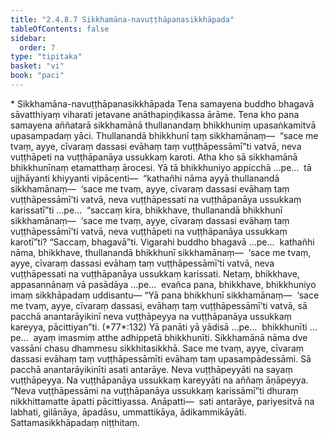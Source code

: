 ```yaml
---
title: "2.4.8.7 Sikkhamāna-navuṭṭhāpanasikkhāpada"
tableOfContents: false
sidebar:
  order: 7
type: "tipitaka"
basket: "vi"
book: "paci"
---
```



<DynamicBreadcrumb />

<Paragraph type="center" book="paci">
* Sikkhamāna-navuṭṭhāpanasikkhāpada
</Paragraph>

<Division number="1150" book="paci" e="ch" v="2" p="443">

<Paragraph number="3361" book="paci">
Tena samayena buddho bhagavā sāvatthiyaṃ viharati jetavane anāthapiṇḍikassa ārāme. Tena kho pana samayena aññatarā sikkhamānā thullanandaṃ bhikkhuniṃ upasaṅkamitvā upasampadaṃ yāci. Thullanandā bhikkhunī taṃ sikkhamānaṃ—  “sace me tvaṃ, ayye, cīvaraṃ dassasi evāhaṃ taṃ vuṭṭhāpessāmī”ti vatvā, neva vuṭṭhāpeti na vuṭṭhāpanāya ussukkaṃ karoti.
</Paragraph>

<Paragraph number="3362" book="paci">
Atha kho sā sikkhamānā bhikkhunīnaṃ etamatthaṃ ārocesi. Yā tā bhikkhuniyo appicchā …pe…  tā ujjhāyanti khiyyanti vipācenti—  “kathañhi nāma ayyā thullanandā sikkhamānaṃ—  ‘sace me tvaṃ, ayye, cīvaraṃ dassasi evāhaṃ taṃ vuṭṭhāpessāmī’ti vatvā, neva vuṭṭhāpessati na vuṭṭhāpanāya ussukkaṃ karissatī”ti …pe…  “saccaṃ kira, bhikkhave, thullanandā bhikkhunī sikkhamānaṃ—  ‘sace me tvaṃ, ayye, cīvaraṃ dassasi evāhaṃ taṃ vuṭṭhāpessāmī’ti vatvā, neva vuṭṭhāpeti na vuṭṭhāpanāya ussukkaṃ karotī”ti? “Saccaṃ, bhagavā”ti. Vigarahi buddho bhagavā …pe…  kathañhi nāma, bhikkhave, thullanandā bhikkhunī sikkhamānaṃ—  ‘sace me tvaṃ, ayye, cīvaraṃ dassasi evāhaṃ taṃ vuṭṭhāpessāmī’ti vatvā, neva vuṭṭhāpessati na vuṭṭhāpanāya ussukkaṃ karissati. Netaṃ, bhikkhave, appasannānaṃ vā pasādāya …pe…  evañca pana, bhikkhave, bhikkhuniyo imaṃ sikkhāpadaṃ uddisantu—
</Paragraph>

</Division>
<Division number="1151" book="paci" e="ch" v="2" p="443">

<Paragraph number="3363" book="paci">
<Emphasis>“Yā pana bhikkhunī sikkhamānaṃ—  ‘sace me tvaṃ, ayye, cīvaraṃ dassasi, evāhaṃ taṃ vuṭṭhāpessāmī’ti vatvā, sā pacchā anantarāyikinī neva vuṭṭhāpeyya na vuṭṭhāpanāya ussukkaṃ kareyya, pācittiyan”</Emphasis>ti. (*77*:<Emphasis>132</Emphasis>)
</Paragraph>

</Division>
<Division number="1152" book="paci" e="ch" v="2" p="443">

<Paragraph number="3364" book="paci">
<Emphasis>Yā panā</Emphasis>ti yā yādisā …pe…  <Emphasis>bhikkhunī</Emphasis>ti …pe…  ayaṃ imasmiṃ atthe adhippetā bhikkhunīti.
</Paragraph>

<Paragraph number="3365" book="paci">
<Emphasis>Sikkhamānā</Emphasis> nāma dve vassāni chasu dhammesu sikkhitasikkhā.
</Paragraph>

<Paragraph number="3366" book="paci">
<Emphasis>Sace me tvaṃ, ayye, cīvaraṃ dassasi evāhaṃ taṃ vuṭṭhāpessāmī</Emphasis>ti evāhaṃ taṃ upasampādessāmi.
</Paragraph>

<Paragraph number="3367" book="paci">
<Emphasis>Sā pacchā anantarāyikinī</Emphasis>ti asati antarāye.
</Paragraph>

<Paragraph number="3368" book="paci">
<Emphasis>Neva vuṭṭhāpeyyā</Emphasis>ti na sayaṃ vuṭṭhāpeyya.
</Paragraph>

<Paragraph number="3369" book="paci">
<Emphasis>Na vuṭṭhāpanāya ussukkaṃ kareyyā</Emphasis>ti na aññaṃ āṇāpeyya. “Neva vuṭṭhāpessāmi na vuṭṭhāpanāya ussukkaṃ karissāmī”ti dhuraṃ nikkhittamatte āpatti pācittiyassa.
</Paragraph>

</Division>
<Division number="1153" book="paci" e="ch" v="2" p="444">

<Paragraph number="3370" book="paci">
Anāpatti—  sati antarāye, pariyesitvā na labhati, gilānāya, āpadāsu, ummattikāya, ādikammikāyāti.

</Paragraph>
</Division>

<Paragraph number="3371" type="center" book="paci">
Sattamasikkhāpadaṃ niṭṭhitaṃ.
</Paragraph>